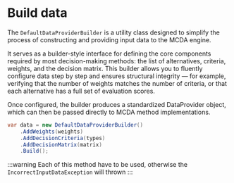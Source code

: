 ﻿---
sidebar_position: 2
---

# Build data

The ``DefaultDataProviderBuilder`` is a utility class designed to simplify the process of constructing and providing input data to the MCDA engine. 

It serves as a builder-style interface for defining the core components required by most decision-making methods: the list of alternatives, criteria, weights, and the decision matrix.
This builder allows you to fluently configure data step by step and ensures structural integrity — for example, verifying that the number of weights matches the number of criteria, or that each alternative has a full set of evaluation scores.

Once configured, the builder produces a standardized DataProvider object, which can then be passed directly to MCDA method implementations.

```csharp showLineNumbers
var data = new DefaultDataProviderBuilder()
    .AddWeights(weights)
    .AddDecisionCriteria(types)
    .AddDecisionMatrix(matrix)
    .Build();
```

:::warning
Each of this method have to be used, otherwise the ``IncorrectInputDataException`` will thrown
:::